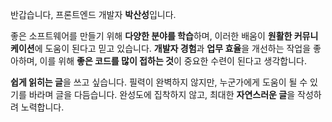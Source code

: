 반갑습니다, 프론트엔드 개발자 **박산성**입니다.

좋은 소프트웨어를 만들기 위해 **다양한 분야를 학습**하며, 이러한 배움이 **원활한 커뮤니케이션**에 도움이 된다고 믿고 있습니다. **개발자 경험**과 **업무 효율**을 개선하는 작업을 좋아하며, 이를 위해 **좋은 코드를 많이 접하는 것**이 중요한 수련이 된다고 생각합니다.

**쉽게 읽히는 글**을 쓰고 싶습니다. 필력이 완벽하지 않지만, 누군가에게 도움이 될 수 있기를 바라며 글을 다듬습니다. 완성도에 집착하지 않고, 최대한 **자연스러운 글**을 작성하려 노력합니다.
